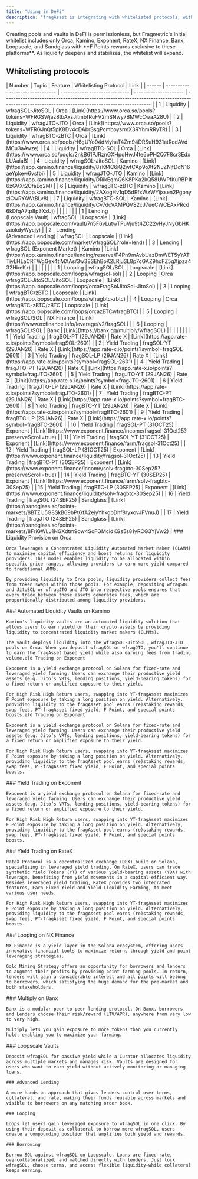 ```yaml
---
title: "Using in DeFi"
description: "fragAsset is integrating with whitelisted protocols, with more on the way"
---
```


<Info>
  Creating pools and vaults in DeFi is permissionless, but Fragmetric's initial whitelist includes only Orca, Kamino, Exponent, RateX, NX Finance, Banx, Loopscale, and Sandglass with **F Points rewards exclusive to these platforms**. As liquidity deepens and stabilizes, the whitelist will expand.
</Info>

## Whitelisting protocols

<Tabs>
  <Tab title="Overview">
    | Number | Topic                           | Feature                       | Whitelisting Protocol | Link                                                                                                                                         |
    | ------ | ------------------------------- | ----------------------------- | --------------------- | -------------------------------------------------------------------------------------------------------------------------------------------- |
    | 1      | Liquidity                       | wfragSOL-JitoSOL              | Orca                  | [Link](https://www.orca.so/pools?tokens=WFRGSWjaz8tbAxsJitmbfRuFV2mSNwy7BMWcCwaA28U)                                                         |
    | 2      | Liquidity                       | wfragJTO-JTO                  | Orca                  | [Link](https://www.orca.so/pools?tokens=WFRGJnQt5pK8Dv4cDAbrSsgPcmboysrmX3RYhmRRyTR)                                                         |
    | 3      | Liquidity                       | wfragBTC-zBTC                 | Orca                  | [Link](https://www.orca.so/pools/H6gUYo94dMyhaT4Zm94DRSuH931atRcdAVdMCu3aAwze)                                                               |
    | 4      | Liquidity                       | wfragBTC-SOL                  | Orca                  | [Link](https://www.orca.so/pools/2nkB61PJRznGXHpqHwJ4te6pPH2Q7F8cr3EdxLUAaiaB)                                                               |
    | 4      | Liquidity                       | wfragSOL-JitoSOL              | Kamino                | [Link](https://app.kamino.finance/liquidity/8sKf4C6iQ2wfCAp9oXf2NJZNjfDdN16aeYpkew6vsfbi)                                                    |
    | 5      | Liquidity                       | wfragJTO-JTO                  | Kamino                | [Link](https://app.kamino.finance/liquidity/DRikEqmQ6K8PKa2kQ58UWPfKuRBP1t6zGVXt2CfaEq2M)                                                    |
    | 6      | Liquidity                       | wfragBTC-zBTC                 | Kamino                | [Link](https://app.kamino.finance/liquidity/2AXogHv1qD5dRfxWzWYijxsen2PgpnyziCwRYAWtBLv8)                                                    |
    | 7      | Liquidity                       | wfragBTC-SOL                  | Kamino                | [Link](https://app.kamino.finance/liquidity/Cv7dcVAMPQVS2cJ7ueCWCEAxPRcd6kDfqA7tp8p3XxUj)                                                    |
    |        |                                 |                               |                       |                                                                                                                                              |
    | 1      | Lending<br />(Loopscale Vault)  | wfragSOL                      | Loopscale             | [Link](https://app.loopscale.com/vault/7n5F6vLutwTPuVju9t4ZC22vHyJNyGbHKzaokdyWycjy)                                                         |
    | 2      | Lending<br />(Advanced Lending) | wfragSOL                      | Loopscale             | [Link](https://app.loopscale.com/market/wfragSOL?role=lend)                                                                                  |
    | 3      | Lending                         | wfragSOL (Exponent Market)    | Kamino                | [Link](https://app.kamino.finance/lending/reserve/F4Pn9mAvbUazDmWET5yYATTiyLHLaCRTWgGex4tiMXAs/3w38SEhBoK2LRjuSL8p7cGAZ9hoFZ5gXjpza432HbeKx) |
    |        |                                 |                               |                       |                                                                                                                                              |
    | 1      | Looping                         | wfragSOL/SOL                  | Loopscale             | [Link](https://app.loopscale.com/loops/wfragsol-sol)                                                                                         |
    | 2      | Looping                         | Orca wfragSOL-JitoSOL/JitoSOL | Loopscale             | [Link](https://app.loopscale.com/loops/orcaFragSolJitoSol-JitoSol)                                                                           |
    | 3      | Looping                         | wfragBTC/zBTC                 | Loopscale             | [Link](https://app.loopscale.com/loops/wfragbtc-zbtc)                                                                                        |
    | 4      | Looping                         | Orca wfragBTC-zBTC/zBTC       | Loopscale             | [Link](https://app.loopscale.com/loops/orcazBTCwfragBTC)                                                                                     |
    | 5      | Looping                         | wfragSOL/SOL                  | NX Finance            | [Link](https://www.nxfinance.info/leverage/v2/fragSOL)                                                                                       |
    | 6      | Looping                         | wfragSOL/SOL                  | Banx                  | [Link](https://banx.gg/multiply/wfragSOL)                                                                                                    |
    |        |                                 |                               |                       |                                                                                                                                              |
    | 1      | Yield Trading                   | fragSOL-PT (29JAN26)          | Rate X                | [Link](https://app.rate-x.io/points?symbol=fragSOL-2601)                                                                                     |
    | 2      | Yield Trading                   | fragSOL-YT (29JAN26)          | Rate X                | [Link](https://app.rate-x.io/points?symbol=fragSOL-2601)                                                                                     |
    | 3      | Yield Trading                   | fragSOL-LP (29JAN26)          | Rate X                | [Link](https://app.rate-x.io/points?symbol=fragSOL-2601)                                                                                     |
    | 4      | Yield Trading                   | fragJTO-PT (29JAN26)          | Rate X                | [Link](https://app.rate-x.io/points?symbol=fragJTO-2601)                                                                                     |
    | 5      | Yield Trading                   | fragJTO-YT (29JAN26)          | Rate X                | [Link](https://app.rate-x.io/points?symbol=fragJTO-2601)                                                                                     |
    | 6      | Yield Trading                   | fragJTO-LP (29JAN26)          | Rate X                | [Link](https://app.rate-x.io/points?symbol=fragJTO-2601)                                                                                     |
    | 7      | Yield Trading                   | fragBTC-PT (29JAN26)          | Rate X                | [Link](https://app.rate-x.io/points?symbol=fragBTC-2601)                                                                                     |
    | 8      | Yield Trading                   | fragBTC-YT (29JAN26)          | Rate X                | [Link](https://app.rate-x.io/points?symbol=fragBTC-2601)                                                                                     |
    | 9      | Yield Trading                   | fragBTC-LP (29JAN26)          | Rate X                | [Link](https://app.rate-x.io/points?symbol=fragBTC-2601)                                                                                     |
    | 10     | Yield Trading                   | fragSOL-PT (31OCT25)          | Exponent              | [Link](https://www.exponent.finance/income/fragsol-31Oct25?preserveScroll=true)                                                              |
    | 11     | Yield Trading                   | fragSOL-YT (31OCT25)          | Exponent              | [Link](https://www.exponent.finance/farm/fragsol-31Oct25)                                                                                    |
    | 12     | Yield Trading                   | fragSOL-LP (31OCT25)          | Exponent              | [Link](https://www.exponent.finance/liquidity/fragsol-31Oct25)                                                                               |
    | 13     | Yield Trading                   | fragBTC-PT (30SEP25)          | Exponent              | [Link](https://www.exponent.finance/income/solv-fragbtc-30Sep25?preserveScroll=true)                                                         |
    | 14     | Yield Trading                   | fragBTC-YT (30SEP25)          | Exponent              | [Link](https://www.exponent.finance/farm/solv-fragbtc-30Sep25)                                                                               |
    | 15     | Yield Trading                   | fragBTC-LP (30SEP25)          | Exponent              | [Link](https://www.exponent.finance/liquidity/solv-fragbtc-30Sep25)                                                                          |
    | 16     | Yield Trading                   | fragSOL (24SEP25)             | Sandglass             | [Link](https://sandglass.so/points-markets/8BTZiJ5G8SkB69bPtGfA2eiyYhkqbDhf8ryxovJFVnuJ)                                                     |
    | 17     | Yield Trading                   | fragJTO (24SEP25)             | Sandglass             | [Link](https://sandglass.so/points-markets/8FriGWLJ1NGXdtm9ow4SoFGMcidKGs5s81yRCG3YjVw2)                                                     |
  </Tab>
  <Tab title="Orca">
    ### Liquidity Provision on Orca

    Orca leverages a Concentrated Liquidity Automated Market Maker (CLAMM) to maximize capital efficiency and boost returns for liquidity providers. This model enables liquidity to be allocated within specific price ranges, allowing providers to earn more yield compared to traditional AMMs.

    By providing liquidity to Orca pools, liquidity providers collect fees from token swaps within those pools. For example, depositing wfragSOL and JitoSOL or wfragJTO and JTO into respective pools ensures that every trade between these assets generates fees, which are proportionally distributed among liquidity providers.
  </Tab>
  <Tab title="Kamino">
    ### Automated Liquidity Vaults on Kamino

    Kamino's liquidity vaults are an automated liquidity solution that allows users to earn yield on their crypto assets by providing liquidity to concentrated liquidity market makers (CLMMs).

    The vault deploys liquidity into the wfragSOL-JitoSOL, wfragJTO-JTO pools on Orca. When you deposit wfragSOL or wfragJTO, you'll continue to earn the fragAsset based yield while also earning fees from trading volume.eld Trading on Exponent

    Exponent is a yield exchange protocol on Solana for fixed-rate and leveraged yield farming. Users can exchange their productive yield assets (e.g. Jito’s VRTs, lending positions, yield-bearing tokens) for a fixed return or amplified exposure to their yield.

    For High Risk High Return users, swapping into YT-fragAsset maximizes F Point exposure by taking a long position on yield. Alternatively, providing liquidity to the fragAsset pool earns (re)staking rewards, swap fees, PT-fragAsset fixed yield, F Point, and special points boosts.eld Trading on Exponent

    Exponent is a yield exchange protocol on Solana for fixed-rate and leveraged yield farming. Users can exchange their productive yield assets (e.g. Jito’s VRTs, lending positions, yield-bearing tokens) for a fixed return or amplified exposure to their yield.

    For High Risk High Return users, swapping into YT-fragAsset maximizes F Point exposure by taking a long position on yield. Alternatively, providing liquidity to the fragAsset pool earns (re)staking rewards, swap fees, PT-fragAsset fixed yield, F Point, and special points boosts.
  </Tab>
  <Tab title="Exponent">
    ### Yield Trading on Exponent

    Exponent is a yield exchange protocol on Solana for fixed-rate and leveraged yield farming. Users can exchange their productive yield assets (e.g. Jito’s VRTs, lending positions, yield-bearing tokens) for a fixed return or amplified exposure to their yield.

    For High Risk High Return users, swapping into YT-fragAsset maximizes F Point exposure by taking a long position on yield. Alternatively, providing liquidity to the fragAsset pool earns (re)staking rewards, swap fees, PT-fragAsset fixed yield, F Point, and special points boosts.
  </Tab>
  <Tab title="Rate X">
    ### Yield Trading on RateX

    RateX Protocol is a decentralized exchange (DEX) built on Solana, specializing in leveraged yield trading. On RateX, users can trade synthetic Yield Tokens (YT) of various yield-bearing assets (YBA) with leverage, benefiting from yield movements in a capital-efficient way. Besides leveraged yield trading, RateX provides two integrated features, Earn Fixed Yield and Yield Liquidity Farming, to meet various user needs.

    For High Risk High Return users, swapping into YT-fragAsset maximizes F Point exposure by taking a long position on yield. Alternatively, providing liquidity to the fragAsset pool earns (re)staking rewards, swap fees, PT-fragAsset fixed yield, F Point, and special points boosts.
  </Tab>
  <Tab title="NX Finance">
    ### Looping on NX Finance

    NX Finance is a yield layer in the Solana ecosystem, offering users innovative financial tools to maximize returns through yield and point leveraging strategies.

    Gold Mining Strategy offers an opportunity for borrowers and lenders to augment their profits by providing point farming pools. In return, lenders will gain a considerable interest and all points will belong to borrowers, which satisfying the huge demand for the pre-market and both stakeholders.
  </Tab>
  <Tab title="Banx">
    ### Multiply on Banx

    Banx is a modular peer-to-peer lending protocol. On Banx, borrowers and Lenders choose their risk/reward (LTV/APR), anywhere from very low to very high.

    Multiply lets you gain exposure to more tokens than you currently hold, enabling you to maximize your farming.
  </Tab>
  <Tab title="Loopscale">
    ### Loopscale Vaults

    Deposit wfragSOL for passive yield while a Curator allocates liquidity across multiple markets and manages risk. Vaults are designed for users who want to earn yield without actively monitoring or managing loans.

    ### Advanced Lending

    A more hands-on approach that gives lenders control over terms, collateral, and rate, making their funds reusable across markets and visible to borrowers on any matching order book.

    ### Looping

    Loops let users gain leveraged exposure to wfragSOL in one click. By using their deposit as collateral to borrow more wfragSOL, users create a compounding position that amplifies both yield and rewards.

    ### Borrowing

    Borrow SOL against wfragSOL on Loopscale. Loans are fixed-rate, overcollateralized, and matched directly with lenders. Just lock wfragSOL, choose terms, and access flexible liquidity—while collateral keeps earning.
  </Tab>
</Tabs>